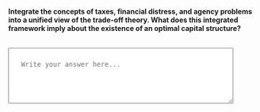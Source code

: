 ::: {.question-block}

<label for="module9_long_q5"><strong>Integrate the concepts of taxes, financial distress, and agency problems into a unified view of the trade-off theory. What does this integrated framework imply about the existence of an optimal capital structure?</strong></label><br><br>

<textarea id="module9_long_q5" name="module9_long_q5" rows="4" cols="60" placeholder="Write your answer here..." style="width:90%; padding:25px;"></textarea>

:::
